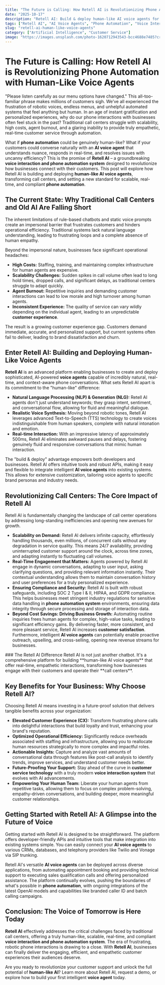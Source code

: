 ```yaml
---
title: "The Future is Calling: How Retell AI is Revolutionizing Phone Automation with Human-Like Voice Agents"
date: "2025-10-17"
description: "Retell AI: Build & deploy human-like AI voice agents for phone automation. Revolutionize call centers with scalable, real-time, compliant solutions."
tags: ["Retell AI", "AI Voice Agents", "Phone Automation", "Voice Interaction System", "Human-Like AI", "Call Centers", "Customer Experience", "Scalability", "Real-time", "Compliance"]
slug: "retell-ai-human-like-voice-agents"
category: ["Artificial Intelligence", "Customer Service"]
image: "https://images.unsplash.com/photo-1620712943543-bcc4688e7485?crop=entropy&cs=tinysrgb&fit=max&fm=jpg&ixid=M3w4MTExMTl8MHwxfHNlYXJjaHwyfHxhaSUyMGFnZW50fGVufDB8fHx8MTc2MDcxNzMwNHww&ixlib=rb-4.1.0&q=80&w=1080"
---
```


# The Future is Calling: How Retell AI is Revolutionizing Phone Automation with Human-Like Voice Agents

"Please listen carefully as our menu options have changed." This all-too-familiar phrase makes millions of customers sigh. We’ve all experienced the frustration of robotic voices, endless menus, and unhelpful automated systems that feel anything but human. In an age of instant gratification and personalized experiences, why do our phone interactions with businesses often feel stuck in the past? Traditional call centers struggle with scalability, high costs, agent burnout, and a glaring inability to provide truly empathetic, real-time customer service through automation.

What if **phone automation** could be genuinely human-like? What if your customers could converse naturally with an **AI voice agent** that understands nuance, responds in real-time, and resolves issues with uncanny efficiency? This is the promise of **Retell AI** – a groundbreaking **voice interaction and phone automation system** designed to revolutionize how businesses connect with their customers. This post will explore how Retell AI is building and deploying **human-like AI voice agents**, transforming call centers, and setting a new standard for scalable, real-time, and compliant **phone automation**.

## The Current State: Why Traditional Call Centers and Old AI Are Falling Short

The inherent limitations of rule-based chatbots and static voice prompts create an impersonal barrier that frustrates customers and hinders operational efficiency. Traditional systems lack natural language understanding, leading to frustrating loops and a complete absence of human empathy.

Beyond the impersonal nature, businesses face significant operational headaches:

*   **High Costs:** Staffing, training, and maintaining complex infrastructure for human agents are expensive.
*   **Scalability Challenges:** Sudden spikes in call volume often lead to long hold times, dropped calls, and significant delays, as traditional centers struggle to adapt quickly.
*   **Agent Burnout:** Repetitive inquiries and demanding customer interactions can lead to low morale and high turnover among human agents.
*   **Inconsistent Experience:** The quality of service can vary wildly depending on the individual agent, leading to an unpredictable **customer experience**.

The result is a growing customer experience gap. Customers demand immediate, accurate, and personalized support, but current systems often fail to deliver, leading to brand dissatisfaction and churn.

## Enter Retell AI: Building and Deploying Human-Like Voice Agents

**Retell AI** is an advanced platform enabling businesses to create and deploy sophisticated, AI-powered **voice agents** capable of incredibly natural, real-time, and context-aware phone conversations. What sets Retell AI apart is its commitment to the "human-like" difference:

*   **Natural Language Processing (NLP) & Generation (NLG):** Retell AI agents don't just understand keywords; they grasp intent, sentiment, and conversational flow, allowing for fluid and meaningful dialogue.
*   **Realistic Voice Synthesis:** Moving beyond robotic tones, Retell AI leverages advanced Text-to-Speech (TTS) technology to create voices indistinguishable from human speakers, complete with natural intonation and emotion.
*   **Real-time Interaction:** With an impressive latency of approximately 500ms, Retell AI eliminates awkward pauses and delays, fostering genuinely fluid and responsive conversations that mimic human interaction.

The "build & deploy" advantage empowers both developers and businesses. Retell AI offers intuitive tools and robust APIs, making it easy and flexible to integrate intelligent **AI voice agents** into existing systems. This allows for extensive customization, tailoring voice agents to specific brand personas and industry needs.

## Revolutionizing Call Centers: The Core Impact of Retell AI

Retell AI is fundamentally changing the landscape of call center operations by addressing long-standing inefficiencies and opening new avenues for growth.

*   **Scalability on Demand:** Retell AI delivers infinite capacity, effortlessly handling thousands, even millions, of concurrent calls without any degradation in service quality. This means 24/7 availability, providing uninterrupted customer support around the clock, across time zones, and adapting instantly to fluctuating call volumes.
*   **Real-Time Engagement that Matters:** Agents powered by Retell AI engage in dynamic conversations, adapting to user input, asking clarifying questions, and providing relevant information instantly. Their contextual understanding allows them to maintain conversation history and user preferences for a truly personalized experience.
*   **Ensuring Compliance and Security:** Retell AI is built with robust safeguards, including SOC 2 Type I & II, HIPAA, and GDPR compliance. This helps businesses meet stringent industry regulations for sensitive data handling in **phone automation system** environments, ensuring data integrity through secure processing and storage of interaction data.
*   **Beyond Cost Savings: Driving Business Growth:** Automating routine inquiries frees human agents for complex, high-value tasks, leading to significant efficiency gains. By delivering faster, more consistent, and more pleasant service, Retell AI increases **customer satisfaction**. Furthermore, intelligent **AI voice agents** can potentially enable proactive outreach, upselling, and cross-selling, opening new revenue streams for businesses.

<Callout>
### The Retell AI Difference
Retell AI is not just another chatbot. It's a comprehensive platform for building **human-like AI voice agents** that offer real-time, empathetic interactions, transforming how businesses engage with their customers and operate their **call centers**.
</Callout>

## Key Benefits for Your Business: Why Choose Retell AI?

Choosing Retell AI means investing in a future-proof solution that delivers tangible benefits across your organization:

*   **Elevated Customer Experience (CX):** Transform frustrating phone calls into delightful interactions that build loyalty and trust, enhancing your brand's reputation.
*   **Optimized Operational Efficiency:** Significantly reduce overheads associated with staffing and infrastructure, allowing you to reallocate human resources strategically to more complex and impactful roles.
*   **Actionable Insights:** Capture and analyze vast amounts of conversational data through features like post-call analysis to identify trends, improve services, and understand customer needs better.
*   **Future-Proofing Your Support:** Stay ahead of the curve in **customer service technology** with a truly modern **voice interaction system** that evolves with AI advancements.
*   **Empowering Your Human Team:** Liberate your human agents from repetitive tasks, allowing them to focus on complex problem-solving, empathy-driven conversations, and building deeper, more meaningful customer relationships.

## Getting Started with Retell AI: A Glimpse into the Future of Voice

Getting started with Retell AI is designed to be straightforward. The platform offers developer-friendly APIs and intuitive tools that make integration into existing systems simple. You can easily connect your **AI voice agents** to various CRMs, databases, and telephony providers like Twilio and Vonage via SIP trunking.

Retell AI's versatile **AI voice agents** can be deployed across diverse applications, from automating appointment booking and providing technical support to executing sales qualification calls and offering personalized assistance. The platform continually evolves, pushing the boundaries of what's possible in **phone automation**, with ongoing integrations of the latest OpenAI models and capabilities like branded caller ID and batch calling campaigns.

## Conclusion: The Voice of Tomorrow is Here Today

**Retell AI** effectively addresses the critical challenges faced by traditional call centers, offering a truly human-like, scalable, real-time, and compliant **voice interaction and phone automation system**. The era of frustrating, robotic phone interactions is drawing to a close. With **Retell AI**, businesses can finally deliver the engaging, efficient, and empathetic customer experiences their audiences deserve.

Are you ready to revolutionize your customer support and unlock the full potential of **human-like AI**? Learn more about Retell AI, request a demo, or explore how to build your first intelligent **voice agent** today.